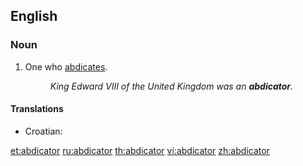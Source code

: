 ==English==

===Noun===
{{en-noun}}

# One who [[abdicate]]s.
#: ''King Edward VIII of the United Kingdom was an '''abdicator'''.''

====Translations====
{{trans-top|one who abdicates}}
* Croatian: {{t-|hr|abdikant|m|alt=abdìkant}}
{{trans-mid}}
{{trans-bottom}}

[[et:abdicator]]
[[ru:abdicator]]
[[th:abdicator]]
[[vi:abdicator]]
[[zh:abdicator]]